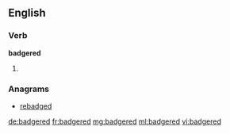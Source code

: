 ==English==

===Verb===
'''badgered'''

# {{en-past of|badger}}

===Anagrams===
* [[rebadged#English|rebadged]]

[[de:badgered]]
[[fr:badgered]]
[[mg:badgered]]
[[ml:badgered]]
[[vi:badgered]]
